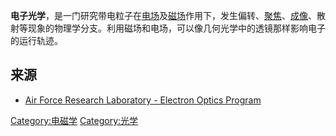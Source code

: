 '''电子光学'''，是一门研究带电粒子在[[电场|电场]]及[[磁场|磁场]]作用下，发生偏转、[[聚焦|聚焦]]、[[成像|成像]]、散射等现象的物理学分支。利用磁场和电场，可以像几何光学中的透镜那样影响电子的运行轨迹。

==来源==
* [https://web.archive.org/web/20050312150534/http://www.ml.afrl.af.mil/facilities/mll-cmc-eo.html Air Force Research Laboratory - Electron Optics Program]

[[Category:电磁学|Category:电磁学]]
[[Category:光学|Category:光学]]